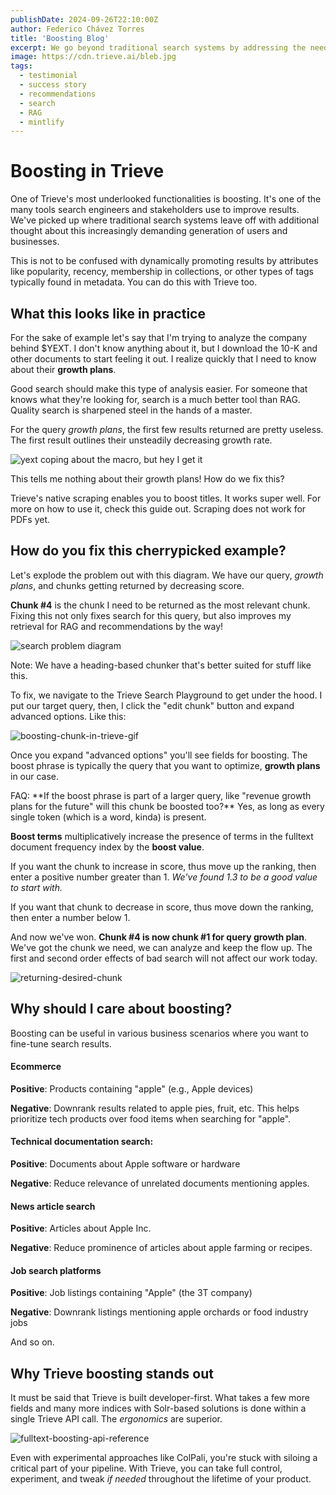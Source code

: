 ```yaml
---
publishDate: 2024-09-26T22:10:00Z
author: Federico Chávez Torres
title: 'Boosting Blog'
excerpt: We go beyond traditional search systems by addressing the needs of today's increasingly demanding users and businesses.
image: https://cdn.trieve.ai/bleb.jpg
tags:
  - testimonial
  - success story
  - recommendations
  - search
  - RAG
  - mintlify
---
```



# Boosting in Trieve

One of Trieve's most underlooked functionalities is boosting. It's one of the many tools search engineers and stakeholders use to improve results. We've picked up where traditional search systems leave off with additional thought about this increasingly demanding generation of users and businesses.

This is not to be confused with dynamically promoting results by attributes like popularity, recency, membership in collections, or other types of tags typically found in metadata. You can do this with Trieve too.

## What this looks like in practice

For the sake of example let's say that I'm trying to analyze the company behind $YEXT. I don't know anything about it, but I download the 10-K and other documents to start feeling it out. I realize quickly that I need to know about their **growth plans**.

Good search should make this type of analysis easier. For someone that knows what they're looking for, search is a much better tool than RAG. Quality search is sharpened steel in the hands of a master. 
 
For the query *growth plans*, the first few results returned are pretty useless. The first result outlines their unsteadily decreasing growth rate.

![yext coping about the macro, but hey I get it](https://trieve.b-cdn.net/blog/boosting-in-trieve/yext-but-the-macro.png)

This tells me nothing about their growth plans! How do we fix this?

<TextBoxLearnMore>
  Trieve's native scraping enables you to boost titles. It works super well. For more on how to use it, check this guide out. Scraping does not work for PDFs yet.
</TextBoxLearnMore>

## How do you fix this cherrypicked example?

Let's explode the problem out with this diagram. We have our query, *growth plans*, and chunks getting returned by decreasing score. 

**Chunk #4** is the chunk I need to be returned as the most relevant chunk. Fixing this not only fixes search for this query, but also improves my retrieval for RAG and recommendations by the way!

![search problem diagram](https://trieve.b-cdn.net/blog/boosting-in-trieve/boost-problem-exploded-diagram.png)

Note: We have a heading-based chunker that's better suited for stuff like this.

To fix, we navigate to the Trieve Search Playground to get under the hood. I put our target query, then, I click the "edit chunk" button and expand advanced options. Like this:

![boosting-chunk-in-trieve-gif](https://trieve.b-cdn.net/blog/boosting-in-trieve/boosting-chunk-in-trieve.gif)

Once you expand "advanced options" you'll see fields for boosting. The boost phrase is typically the query that you want to optimize, **growth plans** in our case.

<TextBoxLearnMore>
  FAQ: **If the boost phrase is part of a larger query, like "revenue growth plans for the future" will this chunk be boosted too?** Yes, as long as every single token (which is a word, kinda) is present. 
</TextBoxLearnMore>

**Boost terms** multiplicatively increase the presence of terms in the fulltext document frequency index by the **boost value**.

If you want the chunk to increase in score, thus move up the ranking, then enter a positive number greater than 1. *We've found 1.3 to be a good value to start with.*

If you want that chunk to decrease in score, thus move down the ranking, then enter a number below 1.

And now we've won. **Chunk #4 is now chunk #1 for query growth plan**. We've got the chunk we need, we can analyze and keep the flow up. The first and second order effects of bad search will not affect our work today.

![returning-desired-chunk](https://trieve.b-cdn.net/blog/boosting-in-trieve/returning-desired-chunk.png)

## Why should I care about boosting?

Boosting can be useful in various business scenarios where you want to fine-tune search results.

#### Ecommerce

**Positive**: Products containing "apple" (e.g., Apple devices)

**Negative**: Downrank results related to apple pies, fruit, etc. This helps prioritize tech products over food items when searching for "apple".

#### Technical documentation search:

**Positive**: Documents about Apple software or hardware

**Negative**: Reduce relevance of unrelated documents mentioning apples.

#### News article search

**Positive**: Articles about Apple Inc.

**Negative**: Reduce prominence of articles about apple farming or recipes.

#### Job search platforms

**Positive**: Job listings containing "Apple" (the 3T company)

**Negative**: Downrank listings mentioning apple orchards or food industry jobs

And so on.

## Why Trieve boosting stands out

It must be said that Trieve is built developer-first. What takes a few more fields and many more indices with Solr-based solutions is done within a single Trieve API call. The *ergonomics* are superior.

![fulltext-boosting-api-reference](https://trieve.b-cdn.net/blog/boosting-in-trieve/fulltext-boosting-api-reference.png)

Even with experimental approaches like ColPali, you're stuck with siloing a critical part of your pipeline. With Trieve, you can take full control, experiment, and tweak *if needed* throughout the lifetime of your product.
